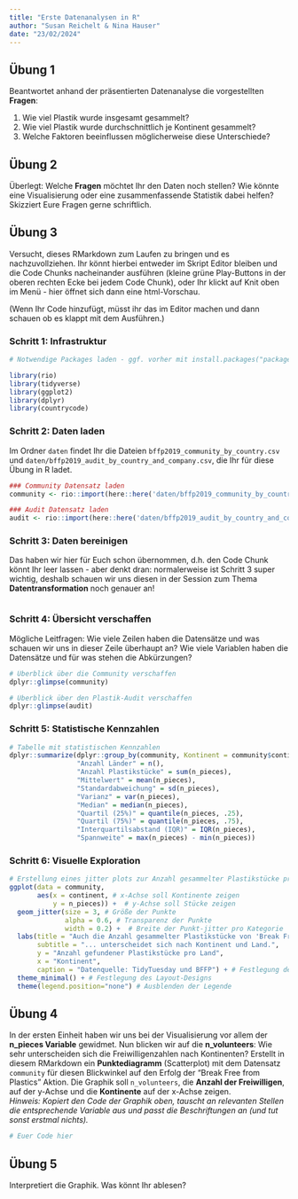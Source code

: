 ```yaml
---
title: "Erste Datenanalysen in R"
author: "Susan Reichelt & Nina Hauser"
date: "23/02/2024"
---
```


## Übung 1
Beantwortet anhand der präsentierten Datenanalyse die vorgestellten **Fragen**:

1.  Wie viel Plastik wurde insgesamt gesammelt?
2.  Wie viel Plastik wurde durchschnittlich je Kontinent gesammelt?
3.  Welche Faktoren beeinflussen möglicherweise diese Unterschiede?

## Übung 2
Überlegt: Welche **Fragen** möchtet Ihr den Daten noch stellen? Wie könnte eine Visualisierung oder eine zusammenfassende Statistik dabei helfen? Skizziert Eure Fragen gerne schriftlich.

## Übung 3
Versucht, dieses RMarkdown zum Laufen zu bringen und es nachzuvollziehen. Ihr könnt hierbei entweder im Skript Editor bleiben und die Code Chunks nacheinander ausführen (kleine grüne Play-Buttons in der oberen rechten Ecke bei jedem Code Chunk), oder Ihr klickt auf Knit oben im Menü - hier öffnet sich dann eine html-Vorschau.

(Wenn Ihr Code hinzufügt, müsst ihr das im Editor machen und dann schauen ob es klappt mit dem Ausführen.)

### Schritt 1: Infrastruktur

```r
# Notwendige Packages laden - ggf. vorher mit install.packages("package") installieren

library(rio)
library(tidyverse)
library(ggplot2)
library(dplyr)
library(countrycode)
```

### Schritt 2: Daten laden
Im Ordner `daten` findet Ihr die Dateien `bffp2019_community_by_country.csv` und `daten/bffp2019_audit_by_country_and_company.csv`, die Ihr für diese Übung in R ladet. 

```r
### Community Datensatz laden
community <- rio::import(here::here('daten/bffp2019_community_by_country.csv'))

### Audit Datensatz laden
audit <- rio::import(here::here('daten/bffp2019_audit_by_country_and_company.csv'))
```

### Schritt 3: Daten bereinigen
Das haben wir hier für Euch schon übernommen, d.h. den Code Chunk könnt Ihr leer lassen - aber denkt dran: normalerweise ist Schritt 3 super wichtig, deshalb schauen wir uns diesen in der Session zum Thema **Datentransformation** noch genauer an!

```r

```

### Schritt 4: Übersicht verschaffen
Mögliche Leitfragen: Wie viele Zeilen haben die Datensätze und was schauen wir uns in dieser Zeile überhaupt an? Wie viele Variablen haben die Datensätze und für was stehen die Abkürzungen?

```r
# Überblick über die Community verschaffen
dplyr::glimpse(community)
```

```r
# Überblick über den Plastik-Audit verschaffen
dplyr::glimpse(audit)
```

### Schritt 5: Statistische Kennzahlen

```r
# Tabelle mit statistischen Kennzahlen
dplyr::summarize(dplyr::group_by(community, Kontinent = community$continent), 
                 "Anzahl Länder" = n(),
                 "Anzahl Plastikstücke" = sum(n_pieces),
                 "Mittelwert" = mean(n_pieces),
                 "Standardabweichung" = sd(n_pieces),
                 "Varianz" = var(n_pieces),
                 "Median" = median(n_pieces),
                 "Quartil (25%)" = quantile(n_pieces, .25),
                 "Quartil (75%)" = quantile(n_pieces, .75),
                 "Interquartilsabstand (IQR)" = IQR(n_pieces),
                 "Spannweite" = max(n_pieces) - min(n_pieces)) 
```

### Schritt 6: Visuelle Exploration

```r
# Erstellung eines jitter plots zur Anzahl gesammelter Plastikstücke pro Kontinent
ggplot(data = community, 
       aes(x = continent, # x-Achse soll Kontinente zeigen
           y = n_pieces)) +  # y-Achse soll Stücke zeigen
  geom_jitter(size = 3, # Größe der Punkte
              alpha = 0.6, # Transparenz der Punkte
              width = 0.2) +  # Breite der Punkt-jitter pro Kategorie
  labs(title = "Auch die Anzahl gesammelter Plastikstücke von 'Break Free From Plastic' ..." ,
       subtitle = "... unterscheidet sich nach Kontinent und Land.",
       y = "Anzahl gefundener Plastikstücke pro Land",
       x = "Kontinent",
       caption = "Datenquelle: TidyTuesday und BFFP") + # Festlegung der Achsenbezeichungen, Überschriften und Titel
  theme_minimal() + # Festlegung des Layout-Designs  
  theme(legend.position="none") # Ausblenden der Legende
```

## Übung 4
In der ersten Einheit haben wir uns bei der Visualisierung vor allem der **n_pieces Variable** gewidmet. Nun blicken wir auf die **n_volunteers**: Wie sehr unterscheiden sich die Freiwilligenzahlen nach Kontinenten? Erstellt in diesem RMarkdown ein **Punktediagramm** (Scatterplot) mit dem Datensatz `community` für diesen Blickwinkel auf den Erfolg der "Break Free from Plastics" Aktion. Die Graphik soll `n_volunteers`, die **Anzahl der Freiwilligen**, auf der y-Achse und die **Kontinente** auf der x-Achse zeigen. <br> *Hinweis: Kopiert den Code der Graphik oben, tauscht an relevanten Stellen die entsprechende Variable aus und passt die Beschriftungen an (und tut sonst erstmal nichts).*

```r
# Euer Code hier
```

## Übung 5
Interpretiert die Graphik. Was könnt Ihr ablesen?
